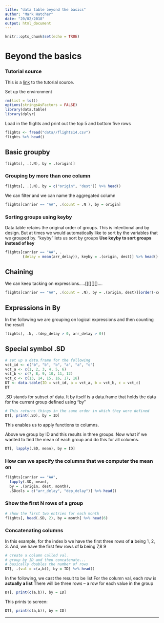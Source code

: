 ```yaml
---
title: "data table beyond the basics"
author: "Mark Hatcher"
date: "20/02/2018"
output: html_document
---
```


```r
knitr::opts_chunk$set(echo = TRUE)
```


# Beyond the basics

### Tutorial source
This is a [link](https://cran.r-project.org/web/packages/data.table/vignettes/datatable-intro.html) to the tutorial source.

Set up the environment

```r
rm(list = ls())
options(stringsAsFactors = FALSE)
library(data.table)
library(dplyr)
```

Load in the flights and print out the top 5 and bottom five rows

```r
flights <- fread("data//flights14.csv")
flights %>% head()
```

## Basic groupby

```r
flights[, .(.N), by = .(origin)]
```

### Grouping by more than one column

```r
flights[, .(.N), by = c("origin", "dest")] %>% head()
```

We can filter and we can name the aggregated column

```r
flights[carrier == "AA", .(count = .N ), by = origin]
```

### Sorting groups using keyby
Data.table retains the original order of groups. This is intentional
and by design.  But at times we would automatically like to sort
by the variables that we grouped by.  "keyby" lets us sort by
groups **Use keyby to sort groups instead of key**

```r
flights[carrier == "AA", .
        (delay = mean(arr_delay)), keyby = .(origin, dest)] %>% head()
```

## Chaining
We can keep tacking on expressions.....[][][][]....

```r
flights[carrier == "AA", .(count = .N), by = .(origin, dest)][order(-count)][1:4]
```

## Expressions in By
In the following we are grouping on logical expressions and then counting the result

```r
flights[, .N, .(dep_delay > 0, arr_delay > 0)]
```

## Special symbol .SD

```r
# set up a data.frame for the following
vct_id <- c("b", "b", "b", "a", "a", "c")
vct_a <- c(1, 2, 3, 4, 5, 6)
vct_b <- c(7, 8, 9, 10, 11, 12)
vct_c <- c(13, 14, 15, 16, 17, 18)
DT <- data.table(ID = vct_id, a = vct_a, b = vct_b, c = vct_c)
DT
```

.SD stands for subset of data.  It by itself is a data.frame that holds the data for the current group defined using "by"

```r
# This returns things in the same order in which they were defined
DT[, print(.SD), by = ID]
```

This enables us to apply functions to columns.

Above we group by ID and this results in three groups.  Now what if we wanted to find the mean of each group
and do this for all columns.

```r
DT[, lapply(.SD, mean), by = ID]
```

### How can we specify the columns that we computer the mean on

```r
flights[carrier == "AA",
  lapply(.SD, mean),
  by = .(origin, dest, month),
  .SDcols = c("arr_delay", "dep_delay")] %>% head()
```

### Show the first N rows of a group
```r
# show the first two entries for each month
flights[, head(.SD, 2), by = month] %>% head(6)
```

### Concatenating columns
In this example, for the index b we have the first three rows of **a** being 1, 2, 3.
And, we have the first few rows of **b** being 7,8 9

```r
# create a column called val.
# group by ID and then concatenate...
# basically doubles the number of rows
DT[, .(val = c(a,b)), by = ID] %>% head()
```

In the following, we cast the result to be list
For the column val, each row is **actually a list**
There will be three rows -- a row for each value in the group

```r
DT[, print(c(a,b)), by = ID]
```

This prints to screen:
```r
DT[, print(c(a,b)), by = ID]
```

---













